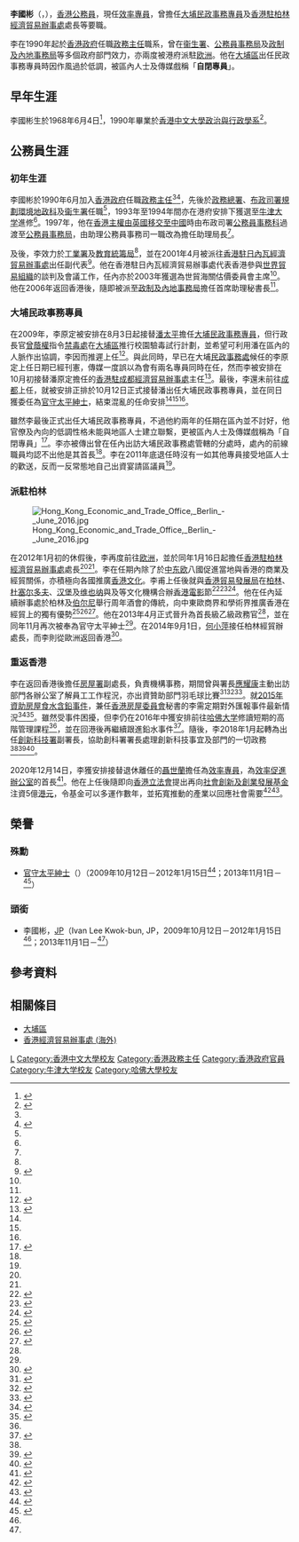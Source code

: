{{noteTA
|1=zh-hans:伯尔尼; zh-hant:伯爾尼; zh-tw:伯恩; zh-hk:伯恩;
}}
{{Infobox officeholder
|name = 李國彬
|native_name = Ivan Lee Kwok-bun
|native_name_lang = en
|honorific-suffix = [[太平紳士|JP]]
|nickname = 自閉專員
|office = [[效率促進辦公室|效率專員]]
|term_start = 2020年12月14日
|term_end = 
|secretary_general = [[蔡淑嫻|蔡淑嫻]]
|predecessor = [[聶世蘭|聶世蘭]]
|successor = 
|office1 = [[香港駐柏林經濟貿易辦事處|香港駐柏林經濟貿易辦事處]]處長
|term_start1 = 2012年1月16日
|term_end1 = 2014年8月24日
|chief-executive1 = [[曾蔭權|曾蔭權]]{{to}}[[梁振英|梁振英]]
|predecessor1 = [[黃繼兒|黃繼兒]]
|successor1 = [[何小萍|何小萍]]
|office2 = [[大埔區|大埔]][[民政事務專員|民政事務專員]]
|term_start2 = 2009年10月12日
|term_end2 = 2012年1月15日
|1blankname2 = 區議會主席
|1namedata2 = [[張學明|張學明]]
|predecessor2 = [[潘太平|潘太平]]
|successor2 = [[鄭青雲|鄭青雲]]
|sex = 男
|birthname = 李國彬<br />Lee Kwok-bun
|birth_date = {{birth date and age|1968|6|4}}
|birth_place = 
|alma_mater = [[香港中文大學|香港中文大學]]<br/>[[牛津大学|牛津大学]]<br />[[哈佛大学|哈佛大学]]
|educate = 
* [[香港中文大學|香港中文大學]][[香港中文大學政治與行政學系|政治與行政學]][[社会科学学士|社会科学学士]]
* [[哈佛大学|哈佛大学]]高階管理課程
|citizenship = {{HKG}}
|occupation = [[公務員|公務員]]
|signature = IvanKBLee-Signed.png
}}

'''李國彬'''{{JP}}（{{lang-en|Ivan Lee Kwok-bun}}，{{bd|1968年|6月4日|||catIdx=L李}}），[[香港|香港]][[香港公務員|公務員]]，現任[[效率促進辦公室|效率專員]]，曾擔任[[大埔區|大埔]][[民政事務專員|民政事務專員]]及[[香港駐柏林經濟貿易辦事處|香港駐柏林經濟貿易辦事處]]處長等要職。

李在1990年起於[[香港特別行政區政府|香港政府]]任職[[政務主任|政務主任]]職系，曾在[[衞生署_(香港)|衞生署]]、[[公務員事務局|公務員事務局]]及[[政制及內地事務局|政制及內地事務局]]等多個政府部門效力，亦兩度被港府派駐[[欧洲|欧洲]]。他在[[大埔區|大埔區]]出任民政事務專員時因作風過於低調，被區內人士及傳媒戲稱「'''自閉專員'''」。

== 早年生涯 ==
李國彬生於1968年6月4日<ref name="stafflist">{{cite book |author=香港政府布政司署 |title=香港政府職員名冊 一九九六年 |location=香港 |publisher=香港政府 |page=14 |date=1996-07-01 |isbn=}}</ref>，1990年畢業於[[香港中文大學|香港中文大學]][[香港中文大學政治與行政學系|政治與行政學系]]<ref name="linkedin">{{Cite web|url=https://www.linkedin.com/in/ivan-lee-723924120/|title=Ivan Lee|date=2018|work=Ivan Lee|language=en|accessdate=2020-12-07|via=linkedin|archive-url=https://archive.md/wip/JBOO2|archivedate=2021-11-08|dead-url=no}}</ref>。

== 公務員生涯 ==
=== 初年生涯 ===
李國彬於1990年6月加入[[香港特別行政區政府|香港政府]]任職[[政務主任|政務主任]]<ref name="stafflist"/><ref name="tpdo-in">{{Cite web|url=https://www.info.gov.hk/gia/general/200910/09/P200910080144.htm|title=新任大埔民政事務專員履新|date=2009-10-09|work=香港特別行政區政府新聞公報|accessdate=2020-12-06|archive-date=2019-09-02|archive-url=https://web.archive.org/web/20190902091740/https://www.info.gov.hk/gia/general/200910/09/P200910080144.htm|dead-url=no}}</ref>，先後於[[民政事務總署|政務總署]]、[[香港特別行政區政府總部|布政司署]][[規劃環境地政局|規劃環境地政科]]及[[衞生署_(香港)|衞生署]]任職<ref name="tpdo-in"/>，1993年至1994年間亦在港府安排下獲選至[[牛津大学|牛津大学]]進修<ref name="linkedin"/>。1997年，他在[[香港回歸|香港主權由英國移交至中國]]時由布政司署[[公務員事務局|公務員事務科]]過渡至[[公務員事務局|公務員事務局]]，由助理公務員事務司一職改為擔任助理局長<ref name="stafflist"/>。

及後，李效力於[[工業貿易署|工業署]]及[[教育統籌局|教育統籌局]]<ref name="tpdo-in"/>，並在2001年4月被派往[[香港經濟貿易辦事處_(海外)|香港駐日內瓦經濟貿易辦事處]]出任副代表<ref name="bdg-in">{{Cite journal|url=https://www.hketoberlin.gov.hk/download/newsletter/HKETO-Berlin_Newsletter21.pdf|title=New Director for HKETO Berlin|trans-title=柏林香港經貿辦的新處長|date=2012-04|publisher=Hong Kong Economic and Trade Office, Berlin|journal=Hong Kong Update|volume=21|page=3|language=en|archive-date=2019-12-27|archive-url=https://web.archive.org/web/20191227082647/https://www.hketoberlin.gov.hk/download/newsletter/HKETO-Berlin_Newsletter21.pdf|dead-url=no|access-date=2020-12-07}}</ref>。他在香港駐日內瓦經濟貿易辦事處代表香港參與[[世界貿易組織|世界貿易組織]]的談判及會議工作，任內亦於2003年獲選為世貿海關估價委員會主席<ref name="bdg-in"/>。他在2006年返回香港後，隨即被派至[[政制及內地事務局|政制及內地事務局]]擔任首席助理秘書長<ref name="tpdo-in"/>。

=== 大埔民政事務專員 ===
在2009年，李原定被安排在8月3日起接替[[潘太平|潘太平]]擔任[[大埔區|大埔]][[民政事務專員|民政事務專員]]，但行政長官[[曾蔭權|曾蔭權]]指令[[禁毒處|禁毒處]]在[[大埔區|大埔區]]推行校園驗毒試行計劃，並希望可利用潘在區內的人脈作出協調，李因而推遲上任<ref>{{Cite web|url=http://the-sun.on.cc/cnt/news/20090725/00408_007.html|title=政情：小氣候：一區兩專員地方行政奇聞|date=2009-07-25|work=太陽報 (香港)|accessdate=2020-12-06|archive-date=2009-08-28|archive-url=https://web.archive.org/web/20090828081510/http://the-sun.on.cc/cnt/news/20090725/00408_007.html|dead-url=no}}</ref>。與此同時，早已在大埔[[民政事務處|民政事務處]]候任的李原定上任日期已經刊憲，傳媒一度誤以為會有兩名專員同時在任，然而李被安排在10月初接替潘原定擔任的[[香港特別行政區政府駐成都經濟貿易辦事處|香港駐成都經濟貿易辦事處]]主任<ref name="poon">{{Cite web|url=http://the-sun.on.cc/cnt/news/20091004/00408_010.html|title=小氣候：成都辦三個月三換主任|date=2009-10-04|work=太陽報 (香港)|accessdate=2020-12-06|archive-date=2020-12-07|archive-url=https://web.archive.org/web/20201207012927/http://the-sun.on.cc/cnt/news/20091004/00408_010.html|dead-url=no}}</ref>。最後，李還未前往[[成都|成都]]上任，就被安排正排於10月12日正式接替潘出任大埔民政事務專員，並在同日獲委任為[[太平紳士|官守太平紳士]]，結束混亂的任命安排<ref name="tpdo-in"/><ref name="poon"/><ref name="JP1"/>。

雖然李最後正式出任大埔民政事務專員，不過他約兩年的任期在區內並不討好，他官僚及內向的低調性格未能與地區人士建立聯繫，更被區內人士及傳媒戲稱為「自閉專員」<ref name="do-out">{{Cite web|url=http://the-sun.on.cc/cnt/news/20120110/00408_009.html|title=政壇：小氣候：民政專員走人 地區不歡送|date=2012-01-10|work=太陽報 (香港)|accessdate=2020-12-06|archive-date=2020-12-07|archive-url=https://web.archive.org/web/20201207012928/http://the-sun.on.cc/cnt/news/20120110/00408_009.html|dead-url=no}}</ref>。李亦被傳出曾在任內出訪大埔民政事務處管轄的分處時，處內的前線職員均認不出他是其首長<ref name="do-out"/>。李在2011年底退任時沒有一如其他專員接受地區人士的歡送，反而一反常態地自己出資宴請區議員<ref name="do-out"/>。

=== 派駐柏林 ===
[[File:Hong_Kong_Economic_and_Trade_Office,_Berlin_-_June_2016.jpg|thumb]]

在2012年1月初的休假後，李再度前往[[欧洲|欧洲]]，並於同年1月16日起擔任[[香港駐柏林經濟貿易辦事處|香港駐柏林經濟貿易辦事處]]處長<ref name="bdg-in"/><ref name="do-out"/>。李在任期內除了於[[中东欧|中东欧]]八國促進當地與香港的商業及經貿關係，亦積極向各國推廣[[香港文化|香港文化]]。李甫上任後就與[[香港貿易發展局|香港貿易發展局]]在[[柏林|柏林]]、[[杜塞尔多夫|杜塞尔多夫]]、[[汉堡|汉堡]]及[[维也纳|维也纳]]與{{tsl|de|Filmmuseum Düsseldorf|杜塞爾多夫電影博物館}}及{{tsl|de|Metropolis Kino|大都會電影院}}等文化機構合辦[[香港電影|香港電影]]節<ref>{{Cite web|url=https://hk.appledaily.com/local/20120804/NMJQYYJHWVDRIHBME3QIUFBPXM/|title=柏林香港電影節 《桃姐》打頭炮|date=2012-08-04|work=蘋果日報 (香港)|accessdate=2020-12-07|archive-date=2020-12-07|archive-url=https://web.archive.org/web/20201207012929/https://hk.appledaily.com/local/20120804/NMJQYYJHWVDRIHBME3QIUFBPXM/|dead-url=yes}}</ref><ref>{{Cite web|url=https://www.info.gov.hk/gia/general/201406/19/P201406181158.htm|title=香港電影節移師漢堡|date=2014-06-19|work=香港特別行政區政府新聞公報|accessdate=2020-12-07|archive-date=2019-10-06|archive-url=https://web.archive.org/web/20191006103933/https://www.info.gov.hk/gia/general/201406/19/P201406181158.htm|dead-url=no}}</ref><ref>{{Cite web|url=https://www.info.gov.hk/gia/general/201210/03/P201210020627.htm|title=二零一二年維也納香港電影節|date=2012-10-03|work=香港特別行政區政府新聞公報|accessdate=2020-12-07|archive-date=2019-10-06|archive-url=https://web.archive.org/web/20191006103918/https://www.info.gov.hk/gia/general/201210/03/P201210020627.htm|dead-url=no}}</ref>。他在任內延續辦事處於柏林及[[伯尔尼|伯尔尼]]舉行周年酒會的傳統，向中東歐商界和學術界推廣香港在經貿上的獨有優勢<ref>{{Cite web|url=http://news.wenweipo.com/2012/06/08/IN1206080034.htm|title=港官員:香港已成連接瑞士和中國內地重要樞紐|date=2012-06-08|work=文匯報|accessdate=2020-12-07|archive-date=2012-06-10|archive-url=https://web.archive.org/web/20120610064022/http://news.wenweipo.com/2012/06/08/IN1206080034.htm|dead-url=no}}</ref><ref>{{Cite web|url=https://www.info.gov.hk/gia/general/201302/14/P201302140579.htm|title=香港於柏林迎接蛇年─為蓬勃的雙邊關係和香港中樂團的精彩演出喝采|date=2013-02-14|work=香港特別行政區政府新聞公報|accessdate=2020-12-07|archive-date=2019-09-01|archive-url=https://web.archive.org/web/20190901235943/https://www.info.gov.hk/gia/general/201302/14/P201302140579.htm|dead-url=no}}</ref><ref>{{Cite web|url=https://www.info.gov.hk/gia/general/201406/13/P201406131137.htm|title=香港在伯恩舉行周年酒會|date=2014-06-13|work=香港特別行政區政府新聞公報|accessdate=2020-12-07|archive-date=2019-09-01|archive-url=https://web.archive.org/web/20190901164219/https://www.info.gov.hk/gia/general/201406/13/P201406131137.htm|dead-url=no}}</ref>。他在2013年4月正式晉升為首長級乙級政務官<ref name="CfE"/>，並在同年11月再次被奉為官守太平紳士<ref name="JP2"/>。在2014年9月1日，[[何小萍|何小萍]]接任柏林經貿辦處長，而李則從歐洲返回香港<ref>{{Cite web|url=https://www.hketoberlin.gov.hk/download/press/press-20140901c.pdf|title=香港駐柏林經濟貿易辦事處新主任就職|date=2014-09-01|work=香港駐柏林經濟貿易辦事處|accessdate=2020-12-06|archive-date=2018-10-09|archive-url=https://web.archive.org/web/20181009043630/http://www.hketoberlin.gov.hk/download/press/press-20140901c.pdf|dead-url=yes}}</ref>。

=== 重返香港 ===
李在返回香港後擔任[[房屋署|房屋署]]副處長，負責機構事務，期間曾與署長[[應耀康|應耀康]]主動出訪部門各辦公室了解員工工作程況，亦出資贊助部門羽毛球比賽<ref>{{Cite web|url=https://www.housingauthority.gov.hk/tc/about-us/publications-and-statistics/housing-dimensions/article/20150717/20150717_staffcorner.html|title=「機構事務盃」羽毛球比賽結果|date=2015-07-17|work=房屋署|accessdate=2020-12-07|archive-date=2020-12-07|archive-url=https://web.archive.org/web/20201207020230/https://www.housingauthority.gov.hk/tc/about-us/publications-and-statistics/housing-dimensions/article/20150717/20150717_staffcorner.html|dead-url=no}}</ref><ref>{{Cite web|url=https://www.housingauthority.gov.hk/tc/about-us/publications-and-statistics/housing-dimensions/article/20170317/20170317_messagefromthedirector.html|title=署長的話|date=2017-03-17|work=房屋署|accessdate=2020-12-07|archive-date=2020-12-07|archive-url=https://web.archive.org/web/20201207020214/https://www.housingauthority.gov.hk/tc/about-us/publications-and-statistics/housing-dimensions/article/20170317/20170317_messagefromthedirector.html|dead-url=no}}</ref><ref>{{Cite web|url=https://www.housingauthority.gov.hk/tc/about-us/publications-and-statistics/housing-dimensions/article/20170714/20170714_staffcorner.html|title=「機構事務盃」羽毛球比賽|date=2017-07-14|work=房屋署|accessdate=2020-12-07|archive-date=2020-12-07|archive-url=https://web.archive.org/web/20201207020235/https://www.housingauthority.gov.hk/tc/about-us/publications-and-statistics/housing-dimensions/article/20170714/20170714_staffcorner.html|dead-url=no}}</ref>。就[[2015年香港食水管道含重金屬超標事件|2015年資助房屋食水含鉛事件]]，兼任[[香港房屋委員會|香港房屋委員會]]秘書的李需定期對外匯報事件最新情況<ref>{{Cite web|url=https://www.housingauthority.gov.hk/tc/common/pdf/about-us/housing-authority/ha-paper-library/HA1-16.pdf|title=房屋委員會1/2016號文件及策劃小組委員會1/2016號文件|date=2016-01-08|work=香港房屋委員會|accessdate=2020-12-20|archive-date=2020-12-20|archive-url=https://web.archive.org/web/20201220042401/https://www.housingauthority.gov.hk/tc/common/pdf/about-us/housing-authority/ha-paper-library/HA1-16.pdf|dead-url=no}}</ref><ref>{{Cite web|url=https://www.housingauthority.gov.hk/tc/common/pdf/about-us/housing-authority/ha-paper-library/HA7-16.pdf|title=房屋委員會7/2016號文件|date=2016-03-04|work=香港房屋委員會|accessdate=2020-12-20|archive-date=2020-12-20|archive-url=https://web.archive.org/web/20201220042404/https://www.housingauthority.gov.hk/tc/common/pdf/about-us/housing-authority/ha-paper-library/HA7-16.pdf|dead-url=no}}</ref>。雖然受事件困擾，但李仍在2016年中獲安排前往[[哈佛大学|哈佛大学]]修讀短期的高階管理課程<ref name="linkedin"/>，並在回港後再繼續跟進鉛水事件<ref>{{Cite web|url=https://www.housingauthority.gov.hk/tc/common/pdf/about-us/housing-authority/ha-paper-library/HA26-17-TC.pdf|title=房屋委員會26/2017號文件|date=2017-09-21|work=香港房屋委員會|accessdate=2020-12-20|archive-date=2020-12-20|archive-url=https://web.archive.org/web/20201220042342/https://www.housingauthority.gov.hk/tc/common/pdf/about-us/housing-authority/ha-paper-library/HA26-17-TC.pdf|dead-url=no}}</ref>。隨後，李2018年1月起轉為出任[[創新科技署|創新科技署]]副署長，協助創科署署長處理創新科技事宜及部門的一切政務<ref name="CfE"/><ref>{{Cite web|url=https://www.info.gov.hk/gia/general/201912/12/P2019121200374.htm|title=立法會政府帳目委員會明日舉行公開聆訊|date=2019-12-12|work=香港特別行政區政府新聞公報|accessdate=2020-12-07|archive-date=2020-12-07|archive-url=https://web.archive.org/web/20201207020236/https://www.info.gov.hk/gia/general/201912/12/P2019121200374.htm|dead-url=no}}</ref><ref>{{Cite web|url=https://www.hk01.com/%E7%A4%BE%E6%9C%83%E6%96%B0%E8%81%9E/350940/|title=生產力局研發分享無人駕駛、仿生機械人 力推5G與智慧出行科技|date=2019-07-11|work=香港01|accessdate=2020-12-20|archive-date=2020-12-20|archive-url=https://web.archive.org/web/20201220042416/https://www.hk01.com/%E7%A4%BE%E6%9C%83%E6%96%B0%E8%81%9E/350940/%E7%94%9F%E7%94%A2%E5%8A%9B%E5%B1%80%E7%A0%94%E7%99%BC%E5%88%86%E4%BA%AB%E7%84%A1%E4%BA%BA%E9%A7%95%E9%A7%9B-%E4%BB%BF%E7%94%9F%E6%A9%9F%E6%A2%B0%E4%BA%BA-%E5%8A%9B%E6%8E%A85g%E8%88%87%E6%99%BA%E6%85%A7%E5%87%BA%E8%A1%8C%E7%A7%91%E6%8A%80|dead-url=no}}</ref>。

2020年12月14日，李獲安排接替退休離任的[[聶世蘭|聶世蘭]]擔任為[[效率促進辦公室|效率專員]]，為[[效率促進辦公室|效率促進辦公室]]的首長<ref name="CfE">{{Cite web|url=https://www.info.gov.hk/gia/general/202012/08/P2020120800253.htm|title=高層官員任命|date=2020-12-08|work=香港特別行政區政府新聞公報|accessdate=2020-12-11|archive-date=2020-12-10|archive-url=https://web.archive.org/web/20201210165402/https://www.info.gov.hk/gia/general/202012/08/P2020120800253.htm|dead-url=no}}</ref>。他在上任後隨即向[[香港立法會|香港立法會]]提出再向[[社會創新及創業發展基金|社會創新及創業發展基金]]注資5億[[港元|港元]]，令基金可以多運作數年，並拓寬推動的產業以回應社會需要<ref>{{Cite web|url=https://news.rthk.hk/rthk/ch/component/k2/1569776-20210111.htm|title=當局建議再向「社會創新及創業發展基金」注資5億元|date=2021-01-11|work=香港電台|accessdate=2021-11-14|archive-date=2021-11-14|archive-url=https://web.archive.org/web/20211114031514/https://news.rthk.hk/rthk/ch/component/k2/1569776-20210111.htm|dead-url=no}}</ref><ref>{{Cite web|url=https://www.legco.gov.hk/yr20-21/chinese/panels/itb/minutes/itb20210111.pdf|title=立法會CB(1)642/20-21號文件|date=2021-01-11|work=香港立法會|accessdate=2021-11-14|archive-date=2021-11-14|archive-url=https://web.archive.org/web/20211114031424/https://www.legco.gov.hk/yr20-21/chinese/panels/itb/minutes/itb20210111.pdf|dead-url=no}}</ref>。

== 榮譽 ==
=== 殊勳 ===
*[[太平紳士|官守太平紳士]]（{{lang|en|J.P.}}）（2009年10月12日－2012年1月15日<ref name="JP1">{{cite journal|title=第6257號公告 太平紳士條例(第510章)|url=https://www.gld.gov.hk/egazette/pdf/20091341/cgn200913416257.pdf|journal=香港特別行政區政府憲報|publisher=香港特別行政區政府|volume=13|issue=41|accessdate=2020-12-07|date=2009-10-09|archive-date=2020-12-07|archive-url=https://web.archive.org/web/20201207012927/https://www.gld.gov.hk/egazette/pdf/20091341/cgn200913416257.pdf|dead-url=no}}</ref>；2013年11月1日－<ref name="JP2">{{cite journal|title=第6442號公告 太平紳士條例(第510章)|url=https://www.gld.gov.hk/egazette/pdf/20131744/cgn201317446442.pdf|journal=香港特別行政區政府憲報|publisher=香港特別行政區政府|volume=17|issue=44|accessdate=2020-12-07|date=2013-11-01|archive-date=2018-10-29|archive-url=https://web.archive.org/web/20181029111607/https://www.gld.gov.hk/egazette/pdf/20131744/cgn201317446442.pdf|dead-url=no}}</ref>）

=== 頭銜 ===
* 李國彬，[[太平紳士|JP]]（Ivan Lee Kwok-bun, JP，2009年10月12日－2012年1月15日<ref name="JP1"/>；2013年11月1日－<ref name="JP2"/>）

== 參考資料 ==
{{reflist|30em}}

== 相關條目 ==
* [[大埔區|大埔區]]
* [[香港經濟貿易辦事處_(海外)|香港經濟貿易辦事處 (海外)]]

{{s-start}}
{{s-gov}}
{{s-bef | before=[[潘太平|潘太平]]}}
{{s-ttl | title=[[大埔區|大埔]][[民政事務專員|民政事務專員]] | years= 2009年10月12日－2012年1月15日}}
{{s-aft | after=[[鄭青雲|鄭青雲]]}}
{{s-bef | before=[[黃繼兒|黃繼兒]]}}
{{s-ttl | title=[[香港駐柏林經濟貿易辦事處|香港駐柏林經濟貿易辦事處]]處長 | years= 2012年1月16日－2014年8月24日}}
{{s-aft | after=[[何小萍|何小萍]]}}
{{s-bef | before=[[聶世蘭|聶世蘭]]}}
{{s-ttl | title=[[效率促進辦公室|效率專員]] | years= 2020年12月14日－}}
{{s-inc}}
{{s-end}}

{{Portal bar|香港|政治|人物}}

{{DEFAULTSORT:Lee, Ivan Kwok-bun}}
[[Category:李姓|L]]
[[Category:香港中文大學校友|Category:香港中文大學校友]]
[[Category:香港政務主任|Category:香港政務主任]]
[[Category:香港政府官員|Category:香港政府官員]]
[[Category:牛津大学校友|Category:牛津大学校友]]
[[Category:哈佛大學校友|Category:哈佛大學校友]]